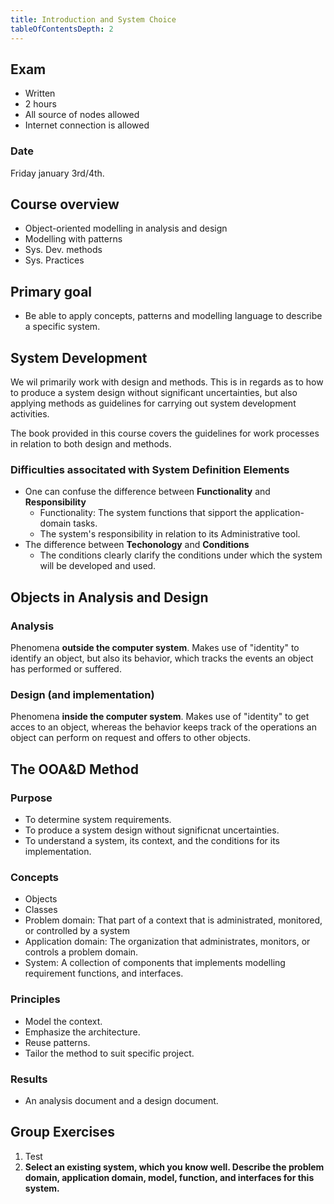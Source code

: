 ---
title: Introduction and System Choice
tableOfContentsDepth: 2
---

## Exam

- Written
- 2 hours
- All source of nodes allowed
- Internet connection is allowed

### Date

Friday january 3rd/4th.

## Course overview

- Object-oriented modelling in analysis and design
- Modelling with patterns
- Sys. Dev. methods
- Sys. Practices

## Primary goal

- Be able to apply concepts, patterns and modelling language to describe a specific system.

## System Development

We wil primarily work with design and methods. This is in regards as to how to produce a system
design without significant uncertainties, but also applying methods as guidelines for carrying
out system development activities.

The book provided in this course covers the guidelines for work processes in relation to both
design and methods.

### Difficulties associtated with System Definition Elements

- One can confuse the difference between **Functionality** and **Responsibility**
  - Functionality: The system functions that sipport the application-domain tasks.
  - The system's responsibility in relation to its Administrative tool.
- The difference between **Techonology** and **Conditions**
  - The conditions clearly clarify the conditions under which the system will be
    developed and used.

## Objects in Analysis and Design

### Analysis

Phenomena **outside the computer system**. Makes use of "identity" to identify an object, but also its behavior,
which tracks the events an object has performed or suffered.

### Design (and implementation)

Phenomena **inside the computer system**. Makes use of "identity" to get acces to an object, whereas the
behavior keeps track of the operations an object can perform on request and offers to other objects.

## The OOA&D Method

### Purpose

- To determine system requirements.
- To produce a system design without significnat uncertainties.
- To understand a system, its context, and the conditions for its implementation.

### Concepts

- Objects
- Classes
- Problem domain: That part of a context that is administrated, monitored, or controlled by a system
- Application domain: The organization that administrates, monitors, or controls a problem domain.
- System: A collection of components that implements modelling requirement functions, and interfaces.

### Principles

- Model the context.
- Emphasize the architecture.
- Reuse patterns.
- Tailor the method to suit specific project.

### Results

- An analysis document and a design document.

## Group Exercises

1. Test
2. **Select an existing system, which you know well. Describe the problem domain, application domain, model, function, and interfaces for this system.**
